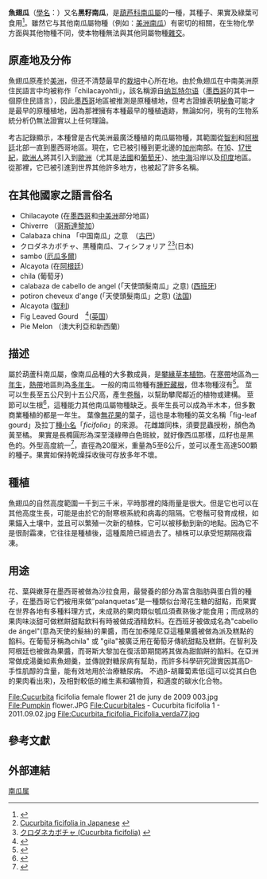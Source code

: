 {{Speciesbox
| image = Cucurbita_ficifolia_Courge_de_Siam.jpg
| image_caption = 生长中的魚翅瓜
| regnum = [[植物界|植物界]] Plantae
| genus = Cucurbita
| species = ficifolia
| authority = [[Bouché|Bouché]], 1837
| synonyms = 
* ''Cucurbita melanosperma'' A.Braun ex Gasp.
* ''Cucurbita mexicana'' Dammann
* ''Pepo ficifolia'' (Bouché) Britton
* ''Pepo malabaricus'' Sageret
|synonyms_ref = <ref>{{cite web |url=http://www.theplantlist.org/tpl1.1/record/kew-2747136 |title=The Plant List: A Working List of All Plant Species |accessdate=2014-01-11 |language=en |archive-date=2021-07-18 |archive-url=https://web.archive.org/web/20210718205526/http://www.theplantlist.org/tpl1.1/record/kew-2747136 |dead-url=no }}</ref>
|}}

'''魚翅瓜'''（[[學名|學名]]：{{lang|la|''Cucurbita ficifolia''}}）又名'''黑籽南瓜'''，是[[葫芦科|葫芦科]][[南瓜屬|南瓜屬]]的一種，其種子、果實及綠葉可食用<ref name="pfaf">{{cite web |title=''Cucurbita ficifolia'' - Bouché |url=http://www.pfaf.org/user/Plant.aspx?LatinName=Cucurbita+ficifolia |publisher=Plants for a Future |accessdate=2013-09-19 |language=en |archive-date=2011-06-07 |archive-url=https://web.archive.org/web/20110607161141/http://www.pfaf.org/user/Plant.aspx?LatinName=Cucurbita%20ficifolia |dead-url=no }}</ref>。雖然它与其他南瓜屬物種（例如：[[美洲南瓜|美洲南瓜]]）有密切的相關，在生物化學方面與其他物種不同，使本物種無法與其他同屬物種[[雜交|雜交]]。

==原產地及分佈==
魚翅瓜原產於[[美洲|美洲]]，但还不清楚最早的[[栽培|栽培]]中心所在地。由於魚翅瓜在中南美洲原住民語言中均被称作「chilacayohtli」，該名稱源自[[纳瓦特尔语|纳瓦特尔语]]（[[墨西哥|墨西哥]]的其中一個原住民語言），因此[[墨西哥|墨西哥]]地區被推測是原種植地，但考古證據表明[[秘魯|秘魯]]可能才是最早的原種植地，因為那裡擁有本種最早的種植遺跡，無論如何，現有的生物系統分析仍無法證實以上任何理論。

考古記錄顯示，本種曾是古代美洲最廣泛種植的南瓜屬物種，其範圍從[[智利|智利]]和[[阿根廷|阿根廷]]北部一直到墨西哥地區。現在，它已被引種到更北邊的[[加州|加州]]南部。在[[16世紀|16]]、[[17世紀|17世紀]]，[[歐洲人|歐洲人]]將其引入到[[歐洲|歐洲]]（尤其是[[法國|法國]]和[[葡萄牙|葡萄牙]]）、[[地中海|地中海]]沿岸以及[[印度|印度]]地區。從那裡，它已被引進到世界其他許多地方，也被起了許多名稱。

==在其他國家之語言俗名==
*Chilacayote (在[[墨西哥|墨西哥]]和[[中美洲|中美洲]]部分地區)
*Chiverre （[[哥斯達黎加|哥斯達黎加]]）
*Calabaza china 「中国南瓜」之意　（[[古巴|古巴]]）
*クロダネカボチャ、黒種南瓜、フィシフォリア <ref>[http://www.h6.dion.ne.jp/~chusan55/yasaimei/1yasaimeika.htm Cucurbita ficifolia in Japanese] {{webarchive|url=https://web.archive.org/web/20130111112814/http://www.h6.dion.ne.jp/~chusan55/yasaimei/1yasaimeika.htm |date=2013-01-11 }}</ref><ref>[http://www.nagy-flora.jp/genus/cucurbita.htm クロダネカボチャ (Cucurbita ficifolia)] {{webarchive|url=https://web.archive.org/web/20140203224749/http://www.nagy-flora.jp/genus/cucurbita.htm |date=2014-02-03 }}</ref>(日本)
*sambo ([[厄瓜多爾|厄瓜多爾]])
*Alcayota (在[[阿根廷|阿根廷]])
*chila (葡萄牙)
*calabaza de cabello de angel (「天使頭髮南瓜」之意) ([[西班牙|西班牙]])
*potiron cheveux d'ange (「天使頭髮南瓜」之意) ([[法国|法国]])
*Alcayota ([[智利|智利]])
*Fig Leaved Gourd　<ref>{{Cite web |url=http://www.magicgardenseeds.com/CUC03 |title=Fig Leaved Gourd (Cucurbita ficifolia) |access-date=2014-01-23 |archive-date=2015-03-28 |archive-url=https://web.archive.org/web/20150328005127/http://www.magicgardenseeds.com/CUC03 |dead-url=no }}</ref>([[英国|英国]]）
*Pie Melon （澳大利亞和新西蘭）

==描述==
屬於葫蘆科南瓜屬，像南瓜品種的大多數成員，是[[攀緣植物|攀緣]][[草本植物|草本植物]]。在[[寒帶|寒帶]]地區為[[一年生植物|一年生]]，[[熱帶|熱帶]]地區則為[[多年生植物|多年生]]。
一般的南瓜物種有[[腫貯藏根|腫貯藏根]]，但本物種沒有<ref name="saade">{{cite web|last1=Saade|first1=R. Lira|last2=Hernández|first2=S. Montes|title=Cucurbits|url=http://www.hort.purdue.edu/newcrop/1492/cucurbits.html|publisher=Purdue Horticulture|accessdate=2013-09-02|language=en|archive-date=2016-03-04|archive-url=https://web.archive.org/web/20160304204108/https://www.hort.purdue.edu/newcrop/1492/cucurbits.html|dead-url=no}}</ref>。
莖可以生長至五公尺到十五公尺高，產生[[卷鬚|卷鬚]]，以幫助攀爬鄰近的植物或建構。
莖節可以生根<ref name=PROTA>{{cite book |url=http://database.prota.org/PROTAhtml/Cucurbita%20ficifolia_En.htm |author=Grubben, G.J.H. |year=2004 |chapter=''Cucurbita ficifolia'' Bouché |editor1=Grubben, G.J.H. |editor2=Denton, O.A. |title=PROTA 2: Vegetables/Légumes |publisher=PROTA |location=Wageningen, Netherlands |access-date=2016-09-29 |archive-url=https://web.archive.org/web/20170511001646/http://database.prota.org/PROTAhtml/Cucurbita%20ficifolia_En.htm |archive-date=2017-05-11 |dead-url=yes }}</ref>，這種能力其他南瓜屬物種缺乏。長年生長可以成為半木本，但多數商業種植的都是一年生。
葉像[[無花果|無花果]]的葉子，這也是本物種的英文名稱「fig-leaf gourd」及拉丁[[種小名|種小名]]「''ficifolia''」的來源。
花雌雄同株，須要昆蟲授粉，顏色為黃至橘。
果實是長橢圓形為深至淺綠帶白色斑紋，就好像西瓜那樣，瓜籽也是黑色的。外型高度統一<ref name=nee>{{cite journal | last1 = Nee | first1 = Michael | year = 1990 | title = The Domestication of ''Cucurbita'' (Cucurbitaceae) | journal = [[Economic_Botany|Economic Botany]] | volume = 44 | issue = 3, Supplement: New Perspectives on the Origin and Evolution of New World Domesticated Plants | pages = 56–68 | publisher = New York Botanical Gardens Press | location = New York | jstor = 4255271}}</ref>，直徑為20厘米，重量為5至6公斤，並可以產生高達500顆的種子。果實如保持乾燥採收後可存放多年不壞。

==種植==
魚翅瓜的自然高度範圍一千到三千米，平時那裡的降雨量是很大。但是它也可以在其他高度生長，可能是由於它的耐寒根系統和病毒的阻隔。它卷鬚可發育成根，如果錨入土壤中，並且可以繁殖一次新的植株，它可以被移動到新的地點。因為它不是很耐霜凍，它往往是種植後，這種風險已經過去了。植株可以承受短期隔夜霜凍。

==用途==
花、葉與嫩芽在墨西哥被做為沙拉食用，最營養的部分為富含脂肪與蛋白質的種子，在墨西哥它們被用來做”palanquetas”是一種類似台灣花生糖的甜點，而果實在世界各地有多種料理方式，未成熟的果肉類似瓠瓜須煮熟後才能食用；而成熟的果肉味淡甜可做糕餅甜點飲料有時被做成酒精飲料。在西班牙被做成名為"cabello de ángel"(意為天使的髮絲)的果醬，而在加泰隆尼亞這種果醬被做為派及糕點的餡料。在葡萄牙稱為chila" 或 "gila"被廣泛用在葡萄牙傳統甜點及糕餅。在智利及阿根廷也被做為果醬，而哥斯大黎加在復活節期間將其做為甜餡餅的餡料。在亞洲常做成湯羹如素魚翅羹，並傳說對糖尿病有幫助，而許多科學研究證實因其高D-手性肌醇的含量，能有效地用於治療糖尿病。
不過β-胡蘿蔔素低(這可以從其白色的果肉看出來)，及相對較低的維生素和礦物質，和適度的碳水化合物。

<gallery>
File:Cucurbita ficifolia female flower 21 de juny de 2009 003.jpg
File:Pumpkin flower.JPG
File:Cucurbitales - Cucurbita ficifolia 1 - 2011.09.02.jpg
File:Cucurbita_ficifolia_Ficifolia_verda77.jpg
</gallery>

== 參考文獻 ==
{{Reflist}}

==外部連結 ==
{{Taxonbar|from=Q431138}}

[[Category:南瓜属|]]